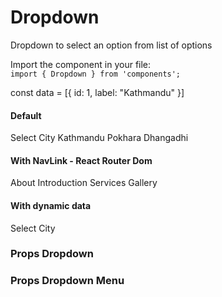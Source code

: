 
<Meta title="Components/Dropdown" />

# Dropdown

Dropdown to select an option from list of options

Import the component in your file:  
`import { Dropdown } from 'components';`

const data = [{
id: 1,
label: "Kathmandu"
}]

#### Default

<Preview>
  <Story name="default">
    <Dropdown>
      <Dropdown.Toggle>Select City</Dropdown.Toggle>
      <Dropdown.Menu>
        <Dropdown.Item>Kathmandu</Dropdown.Item>
        <Dropdown.Item>Pokhara</Dropdown.Item>
        <Dropdown.Item>Dhangadhi</Dropdown.Item>
      </Dropdown.Menu>
    </Dropdown>
  </Story>
</Preview>

#### With NavLink - React Router Dom

<Preview>
  <Story name="with NavLink">
    <BrowserRouter>
      <Dropdown>
        <Dropdown.Toggle>About</Dropdown.Toggle>
        <Dropdown.Menu>
          <Dropdown.Item as={NavLink} to="/intro">
            Introduction
          </Dropdown.Item>
          <Dropdown.Item as={NavLink} to="/services">
            Services
          </Dropdown.Item>
          <Dropdown.Item as={NavLink} to="/gallery">
            Gallery
          </Dropdown.Item>
        </Dropdown.Menu>
      </Dropdown>
    </BrowserRouter>
  </Story>
</Preview>

#### With dynamic data

<Preview>
  <Story name="With Options">
    <Dropdown>
      <Dropdown.Toggle>Select City</Dropdown.Toggle>
      <Dropdown.Menu
        options={[
          {
            key: 'ktm',
            label: 'Kathmandu'
          },
          {
            key: 'pok',
            label: 'Pokhara'
          },
          {
            key: 'dhg',
            label: 'Dhangadhi'
          }
        ]}
      />
    </Dropdown>
  </Story>
</Preview>

### Props Dropdown

<Props of={Dropdown} />

### Props Dropdown Menu

<Props of={Dropdown.Menu} />
